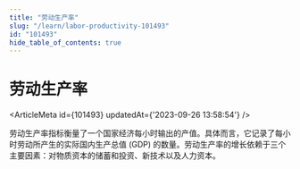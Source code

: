 ```yaml
---
title: "劳动生产率"
slug: "/learn/labor-productivity-101493"
id: "101493"
hide_table_of_contents: true
---
```



# 劳动生产率

<ArticleMeta id={101493} updatedAt={'2023-09-26 13:58:54'} />
<div className='border-solid border-b border-t-0 my-4 border-[var(--ifm-color-gray-300)]' />

劳动生产率指标衡量了一个国家经济每小时输出的产值。具体而言，它记录了每小时劳动所产生的实际国内生产总值 (GDP) 的数量。劳动生产率的增长依赖于三个主要因素：对物质资本的储蓄和投资、新技术以及人力资本。
